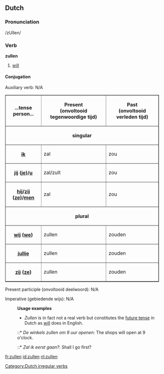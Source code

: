 ==Dutch==

===Pronunciation===
/zUllen/

===Verb===
'''zullen'''

# [[will]]

====Conjugation====

Auxiliary verb: N/A

<table border=1 cellspacing=0 cellpadding=2>
<tr><th>...tense<br>person...</th><th>Present <br>(onvoltooid tegenwoordige tijd)</th><th>Past <br>(onvoltooid verleden tijd)</th></tr>
<tr><th colspan=4>singular</th></tr>
<tr><th>[[ik]]</th><td>zal</td><td>zou</td></tr>
<tr><th>[[jij]] ([[je]])/[[u]]</th><td>zal/zult</td><td>zou</td></tr>
<tr><th>[[hij]]/[[zij]] ([[ze]])/[[men]]</th><td>zal</td><td>zou</td></tr>
<tr><th colspan=4>plural</th></tr>
<tr><th>[[wij]] ([[we]])</th><td>zullen</td><td>zouden</td></tr>
<tr><th>[[jullie]]</th><td>zullen</td><td>zouden</td></tr>
<tr><th>[[zij]] ([[ze]])</th><td>zullen</td><td>zouden</td></tr>
</table>

Present participle (onvoltooid deelwoord): N/A

Imperative (gebiedende wijs): N/A

:'''Usage examples'''
:* ''Zullen'' is in fact not a real verb but constitutes the [[future tense]] in Dutch as [[will]] does in English.
:::* ''De winkels zullen om 9 uur openen'': The shops will open at 9 o'clock.
:::* ''Zal ik eerst gaan?'': Shall I go first?

[[Category:Dutch irregular verbs]]

[[fr:zullen]]
[[id:zullen]]
[[nl:zullen]]